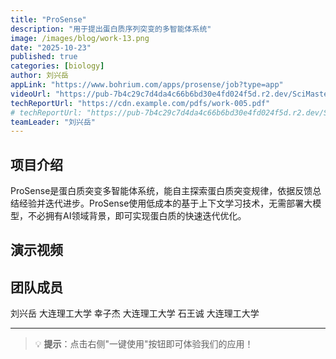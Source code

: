 ```yaml
---
title: "ProSense"
description: "用于提出蛋白质序列突变的多智能体系统"
image: /images/blog/work-13.png
date: "2025-10-23"
published: true
categories: [biology]
author: 刘兴岳
appLink: "https://www.bohrium.com/apps/prosense/job?type=app"
videoUrl: "https://pub-7b4c29c7d4da4c66b6bd30e4fd024f5d.r2.dev/SciMaster-competition/work-video-13.mp4"
techReportUrl: "https://cdn.example.com/pdfs/work-005.pdf"
# techReportUrl: "https://pub-7b4c29c7d4da4c66b6bd30e4fd024f5d.r2.dev/SciMaster-competition/work-report-13.pdf"
teamLeader: "刘兴岳"
---
```


## 项目介绍

ProSense是蛋白质突变多智能体系统，能自主探索蛋白质突变规律，依据反馈总结经验并迭代进步。ProSense使用低成本的基于上下文学习技术，无需部署大模型，不必拥有AI领域背景，即可实现蛋白质的快速迭代优化。

## 演示视频

<VideoPlayer
  src="https://pub-7b4c29c7d4da4c66b6bd30e4fd024f5d.r2.dev/SciMaster-competition/work-video-13.mp4"
  poster="/images/blog/work-13.png"
/>

## 团队成员

刘兴岳 大连理工大学
幸子杰 大连理工大学
石王诚 大连理工大学

---

> 💡 **提示**：点击右侧"一键使用"按钮即可体验我们的应用！
